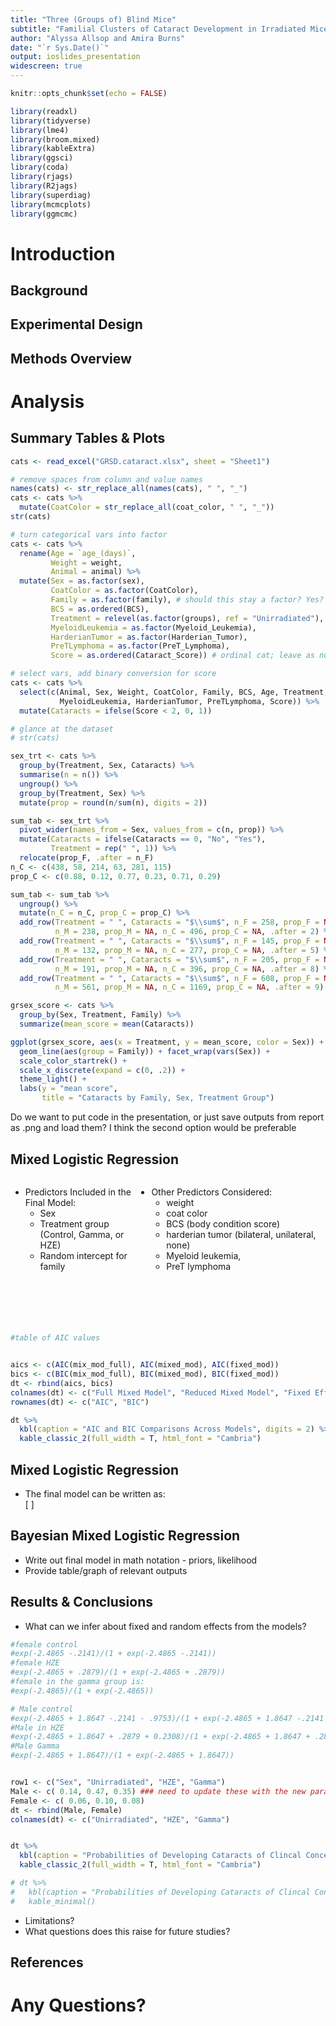 ```yaml
---
title: "Three (Groups of) Blind Mice" 
subtitle: "Familial Clusters of Cataract Development in Irradiated Mice"
author: "Alyssa Allsop and Amira Burns"
date: "`r Sys.Date()`"
output: ioslides_presentation
widescreen: true
---
```


```r
knitr::opts_chunk$set(echo = FALSE)
```  

```r

library(readxl)
library(tidyverse)
library(lme4)
library(broom.mixed)
library(kableExtra)
library(ggsci)
library(coda)
library(rjags)
library(R2jags)
library(superdiag)
library(mcmcplots)
library(ggmcmc)
```

  
# Introduction 

## Background
## Experimental Design  
## Methods Overview

# Analysis 

## Summary Tables & Plots {.smaller}
```r
cats <- read_excel("GRSD.cataract.xlsx", sheet = "Sheet1")
```

```r
# remove spaces from column and value names
names(cats) <- str_replace_all(names(cats), " ", "_")
cats <- cats %>%
  mutate(CoatColor = str_replace_all(coat_color, " ", "_"))
str(cats)

# turn categorical vars into factor
cats <- cats %>%
  rename(Age = `age_(days)`,
         Weight = weight,
         Animal = animal) %>%
  mutate(Sex = as.factor(sex),
         CoatColor = as.factor(CoatColor),
         Family = as.factor(family), # should this stay a factor? Yes?
         BCS = as.ordered(BCS),
         Treatment = relevel(as.factor(groups), ref = "Unirradiated"),
         MyeloidLeukemia = as.factor(Myeloid_Leukemia),
         HarderianTumor = as.factor(Harderian_Tumor),
         PreTLymphoma = as.factor(PreT_Lymphoma),
         Score = as.ordered(Cataract_Score)) # ordinal cat; leave as numeric?

# select vars, add binary conversion for score
cats <- cats %>%
  select(c(Animal, Sex, Weight, CoatColor, Family, BCS, Age, Treatment,
           MyeloidLeukemia, HarderianTumor, PreTLymphoma, Score)) %>%
  mutate(Cataracts = ifelse(Score < 2, 0, 1))

# glance at the dataset
# str(cats)

sex_trt <- cats %>%
  group_by(Treatment, Sex, Cataracts) %>%
  summarise(n = n()) %>%
  ungroup() %>%
  group_by(Treatment, Sex) %>%
  mutate(prop = round(n/sum(n), digits = 2))

sum_tab <- sex_trt %>%
  pivot_wider(names_from = Sex, values_from = c(n, prop)) %>%
  mutate(Cataracts = ifelse(Cataracts == 0, "No", "Yes"),
         Treatment = rep(" ", 1)) %>%
  relocate(prop_F, .after = n_F)
n_C <- c(438, 58, 214, 63, 281, 115)
prop_C <- c(0.88, 0.12, 0.77, 0.23, 0.71, 0.29)

sum_tab <- sum_tab %>%
  ungroup() %>%
  mutate(n_C = n_C, prop_C = prop_C) %>%
  add_row(Treatment = " ", Cataracts = "$\\sum$", n_F = 258, prop_F = NA,
          n_M = 238, prop_M = NA, n_C = 496, prop_C = NA, .after = 2) %>%
  add_row(Treatment = " ", Cataracts = "$\\sum$", n_F = 145, prop_F = NA,
          n_M = 132, prop_M = NA, n_C = 277, prop_C = NA, .after = 5) %>%
  add_row(Treatment = " ", Cataracts = "$\\sum$", n_F = 205, prop_F = NA,
          n_M = 191, prop_M = NA, n_C = 396, prop_C = NA, .after = 8) %>%
  add_row(Treatment = " ", Cataracts = "$\\sum$", n_F = 608, prop_F = NA,
          n_M = 561, prop_M = NA, n_C = 1169, prop_C = NA, .after = 9)

grsex_score <- cats %>%
  group_by(Sex, Treatment, Family) %>%
  summarize(mean_score = mean(Cataracts))
```

```r
ggplot(grsex_score, aes(x = Treatment, y = mean_score, color = Sex)) +
  geom_line(aes(group = Family)) + facet_wrap(vars(Sex)) +
  scale_color_startrek() +
  scale_x_discrete(expand = c(0, .2)) +
  theme_light() +
  labs(y = "mean score",
       title = "Cataracts by Family, Sex, Treatment Group")

```

Do we want to put code in the presentation, or just save outputs from report as .png and load them? I think the second option would be preferable

## Mixed Logistic Regression
<div style="float: left; width: 40%;">
* Predictors Included in the Final Model:
  + Sex
  + Treatment group (Control, Gamma, or HZE)
  + Random intercept for family
</div>

<div style="float: right; width: 60%;">
* Other Predictors Considered:
  + weight
  + coat color
  + BCS (body condition score)
  + harderian tumor (bilateral, unilateral, none)
  + Myeloid leukemia,
  + PreT lymphoma
</div>

```r
# mixed model binomial logistic regression using adaptive Gauss-Hermite quadrature (nAGQ = 25)
mix_mod_full <- glmer(Cataracts ~ Sex + Weight + CoatColor + BCS + HarderianTumor + 
                        MyeloidLeukemia + PreTLymphoma + Treatment + (1|Family), nAGQ = 25, 
                      data = cats, family = binomial)
mixed_mod <- glmer(Cataracts ~ Sex*Treatment + (1|Family), nAGQ = 25, data = cats, family = binomial)
fixed_mod_full <- glm(Cataracts ~ Sex + Weight + CoatColor + BCS + HarderianTumor + 
                        MyeloidLeukemia + PreTLymphoma + Treatment, data = cats, family = binomial)
fixed_mod <- glm(Cataracts ~ Treatment*Sex, data = cats, family = binomial)


# test full vs reduced mixed models
anova(mix_mod_full, mixed_mod)

summary(mix_mod_full)
summary(mixed_mod)
summary(fixed_mod)
```

```r
#table of AIC values


aics <- c(AIC(mix_mod_full), AIC(mixed_mod), AIC(fixed_mod))
bics <- c(BIC(mix_mod_full), BIC(mixed_mod), BIC(fixed_mod))
dt <- rbind(aics, bics)
colnames(dt) <- c("Full Mixed Model", "Reduced Mixed Model", "Fixed Effects Model")
rownames(dt) <- c("AIC", "BIC")

dt %>% 
  kbl(caption = "AIC and BIC Comparisons Across Models", digits = 2) %>% 
  kable_classic_2(full_width = T, html_font = "Cambria")

```

## Mixed Logistic Regression {.smaller}

* The final model can be written as:  
\[
\begin{aligned}
Y \sim\ &Binomial(1169, p)\ \ \mbox{or parameterized as   }\  Y_{ij} \sim Bernoulli(p) \\
log(\frac{p}{1-p}) = &\ \beta_0*Control_i*F_i\ +\beta_1*Gamma_i*F_i\ + \beta_2*HZE_i*F_i\ + \\ &\beta_3*Control_i*M_i\ +\beta_4*Gamma*M\ + \beta_5*HZE*M\ + \\
[&v_{j} + \epsilon_{ij}] \\
&i = 1, ..., 1169\ \mbox{ mice} \\
&j = 1,...,47\ \ \mbox{ families}
\end{aligned}
\] 


## Bayesian Mixed Logistic Regression

- Write out final model in math notation - priors, likelihood
- Provide table/graph of relevant outputs
  
  
## Results & Conclusions  

- What can we infer about fixed and random effects from the models?


```r
#female control
#exp(-2.4865 -.2141)/(1 + exp(-2.4865 -.2141))
#female HZE
#exp(-2.4865 + .2879)/(1 + exp(-2.4865 + .2879))
#female in the gamma group is:
#exp(-2.4865)/(1 + exp(-2.4865))

# Male control
#exp(-2.4865 + 1.8647 -.2141 - .9753)/(1 + exp(-2.4865 + 1.8647 -.2141 - .9753))
#Male in HZE
#exp(-2.4865 + 1.8647 + .2879 + 0.2308)/(1 + exp(-2.4865 + 1.8647 + .2879 + 0.2308))
#Male Gamma
#exp(-2.4865 + 1.8647)/(1 + exp(-2.4865 + 1.8647))


row1 <- c("Sex", "Unirradiated", "HZE", "Gamma")
Male <- c( 0.14, 0.47, 0.35) ### need to update these with the new paramaterization of the model
Female <- c( 0.06, 0.10, 0.08)
dt <- rbind(Male, Female)
colnames(dt) <- c("Unirradiated", "HZE", "Gamma")


dt %>%
  kbl(caption = "Probabilities of Developing Cataracts of Clincal Concern") %>%
  kable_classic_2(full_width = T, html_font = "Cambria")

# dt %>%
#   kbl(caption = "Probabilities of Developing Cataracts of Clincal Concern") %>%
#   kable_minimal()
```
- Limitations?  
- What questions does this raise for future studies?  
  
## References  
  
# Any Questions?  
